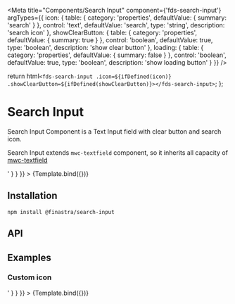 


<Meta
  title="Components/Search Input"
  component={'fds-search-input'}
  argTypes={{
    icon: {
      table: {
        category: 'properties',
        defaultValue: { summary: 'search' }
      },
      control: 'text',
      defaultValue: 'search',
      type: 'string',
      description: 'search icon'
    },
    showClearButton: {
      table: {
        category: 'properties',
        defaultValue: { summary: true }
      },
      control: 'boolean',
      defaultValue: true,
      type: 'boolean',
      description: 'show clear button'
    },
    loading: {
      table: {
        category: 'properties',
        defaultValue: { summary: false }
      },
      control: 'boolean',
      defaultValue: true,
      type: 'boolean',
      description: 'show loading button'
    }
  }}
/>

  return html`<fds-search-input .icon=${ifDefined(icon)} .showClearButton=${ifDefined(showClearButton)}></fds-search-input>`;
};

# Search Input

Search Input Component is a Text Input field with clear button and search icon.

Search Input extends `mwc-textfield` component, so it inherits all capacity of [mwc-textfield](https://github.com/material-components/material-components-web-components/tree/master/packages/textfield)

<Canvas>
  <Story
    name="Default"
    parameters={{
      docs: {
        source: {
          code: '<fds-search-input></fds-search-input>'
        }
      }
    }}
  >
    {Template.bind({})}
  </Story>
</Canvas>

## Installation

```
npm install @finastra/search-input

```

## API

<ArgsTable of="." story="^" />

## Examples

### Custom icon

<Canvas>
  <Story
    name="Custom Icon"
    args={{ icon: 'location_searching' }}
    parameters={{
      docs: {
        source: {
          code: '<fds-search-input icon="location_searching"></fds-search-input>'
        }
      }
    }}
  >
    {Template.bind({})}
  </Story>
</Canvas>
